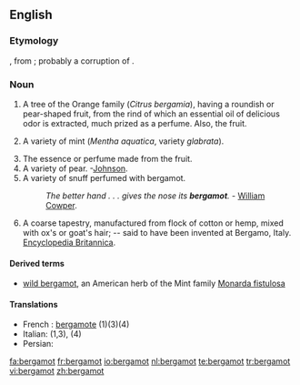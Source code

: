 ==English==

===Etymology===
{{etyl|fr}} {{term|bergamote|lang=fr}}, from {{etyl|it}} {{term|bergamotta|lang=it}}; probably a corruption of {{etyl|tr}} {{term|beg armdi||a lord's pear|lang=tr}}.

===Noun===
{{infl|en|noun}}

# {{botany}} A tree of the Orange family (''Citrus bergamia''), having a roundish or pear-shaped fruit, from the rind of which an essential oil of delicious odor is extracted, much prized as a perfume. Also, the fruit. 
# {{botany}} A variety of mint (''Mentha aquatica'', variety ''glabrata'').
# The essence or perfume made from the fruit.
# A variety of pear. -[[Johnson]].
# A variety of snuff perfumed with bergamot.
#:''The better hand . . . gives the nose its '''bergamot'''.'' - [[w:William Cowper|William Cowper]].
# A coarse tapestry, manufactured from flock of cotton or hemp, mixed with ox's or goat's hair; -- said to have been invented at Bergamo, Italy.  [[w:Encyclopedia Britannica|Encyclopedia Britannica]].

====Derived terms====
*[[wild bergamot]], an American herb of the Mint family [[Monarda fistulosa]]

====Translations====
* French : [[bergamote]] (1)(3)(4)
*Italian: {{t-|it|bergamotto|m}} (1,3), {{t-|it|bergamotta|f}} (4)
*Persian: {{t|fa|ترنج|tr=toranj|sc=fa-Arab}}

[[fa:bergamot]]
[[fr:bergamot]]
[[io:bergamot]]
[[nl:bergamot]]
[[te:bergamot]]
[[tr:bergamot]]
[[vi:bergamot]]
[[zh:bergamot]]